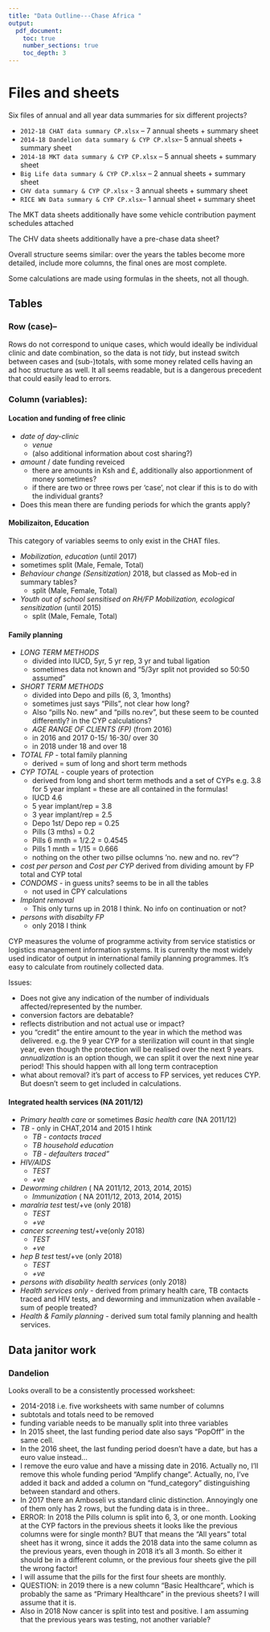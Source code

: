 ```yaml
---
title: "Data Outline---Chase Africa "
output:
  pdf_document:
    toc: true
    number_sections: true
    toc_depth: 3
---
```


# Files and sheets

Six files of annual and all year data summaries for six different projects?
  
* `2012-18 CHAT data summary CP.xlsx` -- 7 annual sheets + summary sheet
* `2014-18 Dandelion data summary & CYP CP.xlsx`-- 5 annual sheets + summary sheet
* `2014-18 MKT data summary & CYP CP.xlsx` -- 5 annual sheets + summary sheet
* `Big Life data summary & CYP CP.xlsx` -- 2 annual sheets + summary sheet
* `CHV data summary & CYP CP.xlsx` - 3 annual sheets + summary sheet
* `RICE WN Data summary & CYP CP.xlsx`-- 1 annual sheet + summary sheet

The MKT data sheets additionally have some vehicle contribution payment schedules attached

The CHV data sheets additionally have a pre-chase data sheet?
  
Overall structure seems similar: over the years the tables become more detailed, include more columns, the final ones are most complete.

Some calculations are made using formulas in the sheets, not all though. 

## Tables

### Row (case)--

Rows do not correspond to unique cases, which would ideally be individual clinic and date combination, so the data is not *tidy*, but instead switch between cases and (sub-)totals, with some money related cells having an ad hoc structure as well. It all seems readable, but is a dangerous precedent that could easily lead to errors.

### Column (variables): 

#### Location and funding of free clinic

* *date of day-clinic*
  + *venue*
  + (also additional information about cost sharing?)
* *amount* / date funding reveiced
  + there are amounts in Ksh and £, additionally also apportionment of money sometimes?
  + if there are two or three rows per 'case', not clear if this is to do with the individual grants?
* Does this mean there are funding periods for which the grants apply?

#### Mobilizaiton, Education
  
  This category of variables seems to only exist in the CHAT files. 

* *Mobilization, education* (until 2017)
+ sometimes split (Male, Female, Total)
* *Behaviour change (Sensitization)* 2018, but classed as Mob-ed in summary tables?
  +  split (Male, Female, Total)
* *Youth out of school sensitised on RH/FP Mobilization, ecological sensitization* (until 2015)
  +  split (Male, Female, Total)

#### Family planning 

* *LONG TERM METHODS* 
  + divided into IUCD, 5yr, 5 yr rep, 3 yr and tubal ligation
  + sometimes data not known and "5/3yr split not provided so 50:50 assumed"
* *SHORT TERM METHODS* 
  + divided into Depo and pills (6, 3, 1months)
  + sometimes just says "Pills", not clear how long?
  + Also "pills No. new" and "pills no.rev", but these seem to be counted differently? in the CYP calculations?
  * *AGE RANGE OF CLIENTS (FP)* (from 2016)
  + in 2016 and 2017 0-15/ 16-30/ over 30
  + in 2018 under 18 and over 18
* *TOTAL FP* - total family planning
  + derived = sum of long and short term methods
* *CYP TOTAL* - couple years of protection
  + derived from long and short term methods and a set of CYPs e.g. 3.8 for 5 year implant = these are all contained in the formulas!
  + IUCD 4.6
  + 5 year implant/rep = 3.8
  + 3 year implant/rep = 2.5
  + Depo 1st/ Depo rep = 0.25
  + Pills (3 mths) = 0.2
  + Pills 6 mnth = 1/2.2 = 0.4545
  + Pills 1 mnth = 1/15  = 0.666
  + nothing on the other two pillse oclumns 'no. new and no. rev"?
* *cost per person* and *Cost per CYP*  derived from dividing amount by FP total and CYP total
* *CONDOMS* - in guess units? seems to be in all the tables
  + not used in CPY calculations
* *Implant removal* 
  + This only turns up in 2018 I think. No info on continuation or not?
* *persons with disabilty FP* 
  + only 2018 I think

CYP measures the volume of programme activity from service statistics or logistics management information systems. It is currenlty the most widely used indicator of output in international family planning programmes. It's easy to calculate from routinely collected data. 

Issues:
  
* Does not give any indication of the number of individuals affected/represented by the number. 
* conversion factors are debatable?
* reflects distribution and not actual use or impact?
* you "credit" the entire amount to the year in which the method was delivered. e.g. the 9 year CYP for a sterilization will count in that single year, even though the protection will be realised over the next 9 years. *annualization* is an option though, we can split it over the next nine year period! This should happen with all long term contraception
* what about removal? it's part of access to FP services, yet reduces CYP. But doesn't seem to get included in calculations. 

#### Integrated health services (NA 2011/12)

* *Primary health care* or sometimes *Basic health care* (NA 2011/12) 
* *TB* - only in CHAT,2014 and 2015 I htink
  + *TB - contacts traced* 
  + *TB household education* 
  + *TB - defaulters traced"* 
* *HIV/AIDS* 
  + *TEST* 
  + *+ve* 
* *Deworming children* ( NA 2011/12, 2013, 2014, 2015)
  + *Immunization* ( NA 2011/12, 2013, 2014, 2015)
* *maralria test* test/+ve (only 2018)
  + *TEST* 
  + *+ve* 
* *cancer screening* test/+ve(only 2018)
  + *TEST* 
  + *+ve* 
* *hep B test* test/+ve (only 2018)
  + *TEST* 
  + *+ve* 
* *persons with disability health services* (only 2018)
* *Health services only* - derived from primary health care, TB contacts traced and HIV tests, and deworming and immunization when available - sum of people treated?
* *Health & Family planning* - derived sum total family planning and health services. 


## Data janitor work

### Dandelion

Looks overall to be a consistently processed worksheet:

* 2014-2018 i.e. five worksheets with same number of columns
* subtotals and totals need to be removed
* funding variable needs to be manually split into three variables
* In 2015 sheet, the last funding period date also says "PopOff" in the same cell.
* In the 2016 sheet, the last funding period doesn't have a date, but has a euro value instead...
* I remove the euro value and have a missing date in 2016. Actually no, I'll remove this whole funding period "Amplify change". Actually, no, I've added it back and added a column on "fund_category" distinguishing between standard and others.  
* In 2017 there an Amboseli vs standard clinic distinction. Annoyingly one of them only has 2 rows, but the funding data is in three.. 
* ERROR: In 2018 the Pills column is split into 6, 3, or one month. Looking at the CYP factors in the previous sheets it looks like the previous columns were for single month? BUT that means the "All years" total sheet has it wrong, since it adds the 2018 data into the same column as the previous years, even though in 2018 it's all 3 month. So either it should be in a different column, or the previous four sheets give the pill the wrong factor! 
* I will assume that the pills for the first four sheets are monthly. 
* QUESTION: in 2019 there is a new column "Basic Healthcare", which is probably the same as "Primary Healthcare" in the previous sheets? I will assume that it is.
* Also in 2018 Now cancer is split into test and positive. I am assuming that the previous years was testing, not another variable?
